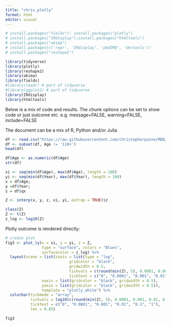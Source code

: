 ```yaml
---
title: "chris_plotly"
format: html
editor: visual
---
```


```r
# install.packages("fields"); install.packages("plotly")
# install.packages("IRdisplay");install.packages("htmltools")
# install.packages("akima")
# install.packages(c('repr', 'IRdisplay', 'pbdZMQ', 'devtools'))
# install.packages("reshape2")

library(tidyverse)
library(plotly)
library(reshape2)
library(akima)
library(fields)
#library(readr) # part of tidyverse
#library(ggplot2) # part of tidyverse
library(IRdisplay)
library(htmltools)
```

Below is a mix of code and results. The chunk options can be set to show code or just outcome etc.
e.g. message=FALSE, warning=FALSE, include=FALSE

The document can be a mix of R, Python and/or Julia

```r

df <- read.csv("https://raw.githubusercontent.com/christopherpaine/MDD/main/Mortality_tables/HMD_UK_males_1x1.csv")
df <- subset(df, Age != '110+')
head(df)

```

```r
df$Age <- as.numeric(df$Age)
str(df)
```

```r
xi <- seq(min(df$Age), max(df$Age), length = 100)
yi <- seq(min(df$Year), max(df$Year), length = 100)
x = df$Age;
y =df$Year; 
z = df$qx

Z <- interp(x, y, z, xi, yi, extrap = TRUE)$z

class(Z)
Z <- t(Z)
z_log <- log10(Z)
```

Plotly outcome is rendered directly:
```r
# create plot
fig3 <- plot_ly(x = xi, y = yi, z = Z,
                type = "surface", colors = "Blues",
                surfacecolor = z_log) %>%
  layout(scene = list(zaxis = list(type = "log",
                            gridcolor = "black",
                            gridwidth = 0.5,
                            tickvals = c(round(min(Z), 5), 0.0001, 0.001, 0.01, 0.1, max(Z)),
                            ticktext = c("0", "0.0001", "0.001", "0.01", "0.1", "1")),
                xaxis = list(gridcolor = "black", gridwidth = 0.5),
                yaxis = list(gridcolor = "black", gridwidth = 0.5)),
                template = "plotly_white") %>%
  colorbar(tickmode = "array",
           tickvals = log10(c(round(min(Z), 5), 0.0001, 0.001, 0.01, 0.1, max(Z))),
           ticktext = c("0", "0.0001", "0.001", "0.01", "0.1", "1"),
           len = 0.85)

fig3
```
